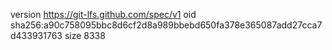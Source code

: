 version https://git-lfs.github.com/spec/v1
oid sha256:a90c758095bbc8d6cf2d8a989bbebd650fa378e365087add27cca7d433931763
size 8338
